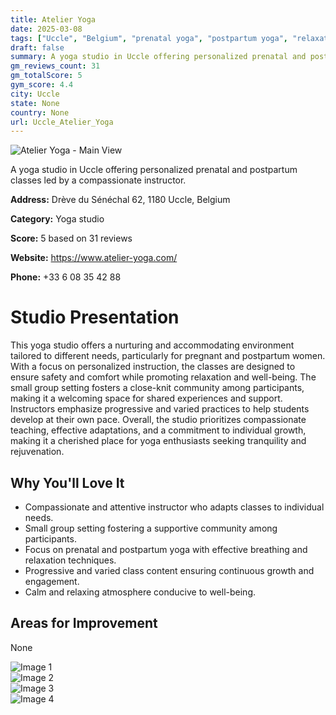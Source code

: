 ```yaml
---
title: Atelier Yoga
date: 2025-03-08
tags: ["Uccle", "Belgium", "prenatal yoga", "postpartum yoga", "relaxation techniques", "supportive", "personalized", "Uccle"]  
draft: false
summary: A yoga studio in Uccle offering personalized prenatal and postpartum classes led by a compassionate instructor.
gm_reviews_count: 31
gm_totalScore: 5
gym_score: 4.4
city: Uccle
state: None
country: None
url: Uccle_Atelier_Yoga
---
```


<div className="aspect-[16/9] relative my-8">
  <img 
    src="https://lh5.googleusercontent.com/p/AF1QipMugmS_3GGaOIflbvUkVwfMyCtqrh1m6KWML7UG=w1920-h1080-k-no"
    alt="Atelier Yoga - Main View"
    className="object-cover absolute inset-0 w-full h-full rounded-lg"
  />
</div>

A yoga studio in Uccle offering personalized prenatal and postpartum classes led by a compassionate instructor.

**Address:** Drève du Sénéchal 62, 1180 Uccle, Belgium

**Category:** Yoga studio

**Score:** 5 based on 31 reviews

**Website:** https://www.atelier-yoga.com/

**Phone:** +33 6 08 35 42 88

# Studio Presentation

This yoga studio offers a nurturing and accommodating environment tailored to different needs, particularly for pregnant and postpartum women. With a focus on personalized instruction, the classes are designed to ensure safety and comfort while promoting relaxation and well-being. The small group setting fosters a close-knit community among participants, making it a welcoming space for shared experiences and support. Instructors emphasize progressive and varied practices to help students develop at their own pace. Overall, the studio prioritizes compassionate teaching, effective adaptations, and a commitment to individual growth, making it a cherished place for yoga enthusiasts seeking tranquility and rejuvenation.



## Why You'll Love It

- Compassionate and attentive instructor who adapts classes to individual needs.
- Small group setting fostering a supportive community among participants.
- Focus on prenatal and postpartum yoga with effective breathing and relaxation techniques.
- Progressive and varied class content ensuring continuous growth and engagement.
- Calm and relaxing atmosphere conducive to well-being.

## Areas for Improvement

None

<div className="grid grid-cols-1 xl:grid-cols-2 gap-4 my-8">
<div className="aspect-[4/3] relative"><img src="https://lh5.googleusercontent.com/p/AF1QipOPF4YvAl7C5pCfr0pqeHuwua8gvnkcczWzJYx-=w1920-h1080-k-no" alt="Image 1" className="object-cover absolute inset-0 w-full h-full rounded-lg" /></div>
<div className="aspect-[4/3] relative"><img src="https://lh5.googleusercontent.com/p/AF1QipOcmhNLk77ELJjiBeJyju2ctyvC6QP1yhK3MkRm=w1920-h1080-k-no" alt="Image 2" className="object-cover absolute inset-0 w-full h-full rounded-lg" /></div>
<div className="aspect-[4/3] relative"><img src="https://lh5.googleusercontent.com/p/AF1QipOdAcm5RTxYQrs1jtgQdkuHXDz1G9qFhU0jWYrk=w1920-h1080-k-no" alt="Image 3" className="object-cover absolute inset-0 w-full h-full rounded-lg" /></div>
<div className="aspect-[4/3] relative"><img src="https://lh5.googleusercontent.com/p/AF1QipPEdOm-pIFEjM9LMKusMHVwZMih5ERpjhBrU0am=w1920-h1080-k-no" alt="Image 4" className="object-cover absolute inset-0 w-full h-full rounded-lg" /></div>
</div>